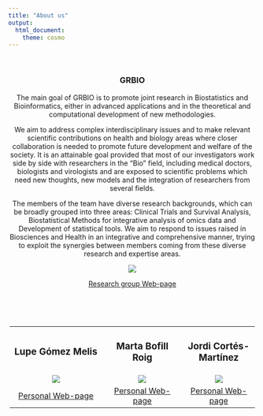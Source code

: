 ---
title: "About us"
output:
  html_document:
    theme: cosmo
---

```{=html}
<style type="text/css">
h1.title {
  font-size: 36px;
  font-weight: 500;
  color: DarkRed;
  text-align: center;
}
</style>
```
<br>

<center>

### **GRBIO**

<center>

The main goal of GRBIO is to promote joint research in Biostatistics and Bioinformatics, either in advanced applications and in the theoretical and computational development of new methodologies.

We aim to address complex interdisciplinary issues and to make relevant scientific contributions on health and biology areas where closer collaboration is needed to promote future development and welfare of the society. It is an attainable goal provided that most of our investigators work side by side with researchers in the "Bio" field, including medical doctors, biologists and virologists and are exposed to scientific problems which need new thoughts, new models and the integration of researchers from several fields.

The members of the team have diverse research backgrounds, which can be broadly grouped into three areas: Clinical Trials and Survival Analysis, Biostatistical Methods for integrative analysis of omics data and Development of statistical tools. We aim to respond to issues raised in Biosciences and Health in an integrative and comprehensive manner, trying to exploit the synergies between members coming from these diverse research and expertise areas.

![](~/R_projects/CompARE/images/about_us/grbio.png)

<center>

[Research group Web-page](https://grbio.upc.edu/en)

<br>

<br>

+:--------------------------------------------------------------------:+:-----------------------------------------------------------:+:------------------------------------------------------:+
| ### Lupe Gómez Melis                                                 | ### Marta Bofill Roig                                       | ### Jordi Cortés-Martínez                              |
+----------------------------------------------------------------------+-------------------------------------------------------------+--------------------------------------------------------+
| ![](~/R_projects/CompARE/images/about_us/lupe.jpeg)                  | ![](~/R_projects/CompARE/images/about_us/marta_bofill.jpeg) | ![](~/R_projects/CompARE/images/about_us/jordi.jpeg)   |
+----------------------------------------------------------------------+-------------------------------------------------------------+--------------------------------------------------------+
| [Personal Web-page](https://grbio.upc.edu/en/about-us/cv/lupe-gomez) | [Personal Web-page](https://martabofillroig.github.io/)     | [Personal Web-page](https://jordi-cortes.netlify.app/) |
+----------------------------------------------------------------------+-------------------------------------------------------------+--------------------------------------------------------+
